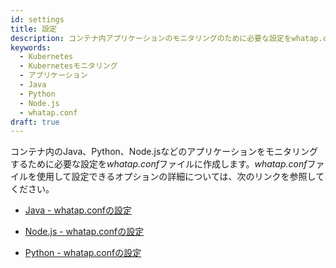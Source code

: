 ```yaml
---
id: settings
title: 設定
description: コンテナ内アプリケーションのモニタリングのために必要な設定をwhatap.confファイルに作成します。設定できるオプションについて説明します。
keywords:
  - Kubernetes
  - Kubernetesモニタリング
  - アプリケーション
  - Java
  - Python
  - Node.js
  - whatap.conf
draft: true
---
```


コンテナ内のJava、Python、Node.jsなどのアプリケーションをモニタリングするために必要な設定を*whatap.conf*ファイルに作成します。*whatap.conf*ファイルを使用して設定できるオプションの詳細については、次のリンクを参照してください。

- [Java - whatap.confの設定](../java/set-agent)

- [Node.js - whatap.confの設定](../nodejs/set-agent)

- [Python - whatap.confの設定](../python/set-agent)
